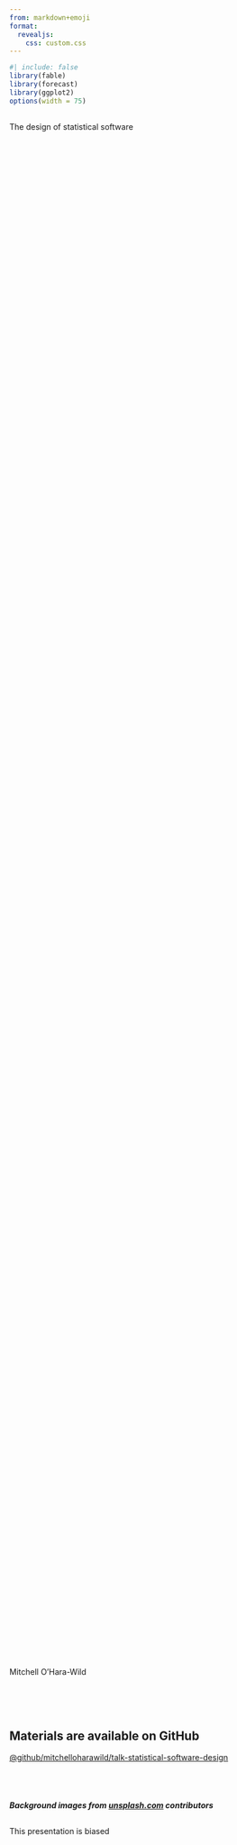 ```yaml
---
from: markdown+emoji
format: 
  revealjs:
    css: custom.css
---
```


```r
#| include: false
library(fable)
library(forecast)
library(ggplot2)
options(width = 75)
```


## {background-color="white" background-image="backgrounds/joanna-kosinska-1_CMoFsPfso-unsplash.jpg" background-size=cover}

::: {.v-center-bottom style="height: 70%"}
::: {.r-fit-text}
The design of statistical software
:::
:::

::: {.v-center}
Mitchell O'Hara-Wild
:::

## {background-color="black" data-background-opacity=0.5 background-image="backgrounds/rhondak-native-florida-folk-artist-_Yc7OtfFn-0-unsplash.jpg" background-size=cover}

<br>
<br>

::: {.center}
<h2>Materials are available on GitHub</h2>
:::

::: {.center}
[@github/mitchelloharawild/talk-statistical-software-design](https://github.com/mitchelloharawild/talk-statistical-software-design)
:::

<br>
<br>

::: {.center}
<h5>Background images from [unsplash.com](https://unsplash.com) contributors</h5>
:::


## {background-color="white" background-image="backgrounds/eran-menashri-zfVIh4cX_4c-unsplash.jpg" background-size=cover}

::: {.v-center-bottom style="height: 40%"}
This presentation is <span class="fragment strike" data-fragment-index="1">biased</span>
:::

::: {.v-center}
<p class="fragment fade-in" data-fragment-index="1">opinionated! :innocent:</p>
:::

## {background-color="white" background-image="backgrounds/PXL_20230128_014531932.jpg" background-size=cover}

::: {.v-right}
These opinions are shaped by my experiences.
:::

::: {.fragment .fade-in .v-right}
So, who am I?
:::
<!-- Focus on code style, specifically R. -->

## {background-color="white" background-image="backgrounds/20221018_064630_08F2CB6E.jpg" background-size=cover}

::: {.pull-left .box-blond .v-fill .fragment .fade-in}
I like to...

:::{.center .fragment .fade-in}
:hammer_and_wrench: Make things :hammer_and_wrench:
:::

:::{.center .fragment .fade-in}
:mushroom::seedling:Grow food :honey_pot::egg:
:::

:::{.center .fragment .fade-in}
:memo: Design systems :art:
:::

:::{.center .fragment .fade-in}
:computer: Write code :computer:
:::

:::{.center .fragment .fade-in}
:chart_with_upwards_trend: Utilise data :bar_chart:
:::

::: {.center .fragment .fade-in}
<video data-autoplay src="media/sleigh.mp4"></video>
:::
:::

## {background-color="white" background-image="backgrounds/PXL_20230329_080901601.jpg" background-size=cover}

::: {.box-blond .center .fragment .fade-in}
I'm most experienced in designing R packages.
:::

<br>
<br>
<br>
<br>

::: {.box-blond .center .fragment .fade-in}
There are many talented users and developers of statistical software here, please share your opinions at any time!
:::

## {background-color="white" background-image="backgrounds/alexander-hafemann-M-EwSRl8BK8-unsplash.jpg" background-size=cover}

:::{.center}
My data analytics experience in R is just a small part of the statistical software ecosystem.
:::

:::{.notes}
Excel, Tableau, PowerBI, etc.
:::

## {background-color="white" background-image="backgrounds/mad2023_statlang.png" background-size=contain}

## {background-color="white" background-image="backgrounds/mad2023_oss.png" background-size=contain}


## {background-color="white" background-image="backgrounds/mad2023.png" background-size=contain}

## {background-color="black" background-image="backgrounds/Pale_Blue_Dot.png" background-size=cover}

::: {.center .fragment .fade-in}
R is a <u>**tiny**</u> part of the statistical software landscape.
:::

::: {.center .fragment .fade-in}
I'm most experienced in using R and designing R packages.
:::

<br>
<br>

::: {.center .fragment .fade-in}
I will explore statistical software design with increasing specificity toward this very specific area I'm most familiar with.
:::

<br>
<br>

::: {.center .fragment .fade-in}
So yes, this talk is also <u>**biased**</u> :upside_down_face:
:::

## {background-color="white" background-image="backgrounds/scott-webb-hDyO6rr3kqk-unsplash.jpg" background-size=cover}

::: {.v-center-bottom style="height: 10%"}
::: {.r-fit-text}
The design of statistical software
:::
:::

::: {.center .fragment .fade-in}
:warning: This talk is not about writing good code! :warning:
<br>
*(watch [Jenny Bryan's presentation](https://www.youtube.com/watch?v=7oyiPBjLAWY) for this.)*
:::

::: {.center .fragment .fade-in}
:white_check_mark: It's about designing good (coding) interfaces :white_check_mark:
:::

## {background-color="white" data-background-opacity=0.5 background-image="backgrounds/med-badr-chemmaoui-ZSPBhokqDMc-unsplash.jpg" background-size=cover}

::: {.center}
<h2>Designing user interfaces</h2>
:::

::: {.center .fragment .fade-in}
The inputs and outputs for users of statistical software
:::

<br>
<br>
<br>

::: {.box-blond .center .fragment .fade-in}
<br>
<h3>:stars: Your turn! :stars:</h3>

What should be considered when designing a UI for data?

<br>
:::

## {background-color="#333641" background-video="media/chatgpt.mp4" background-size=contain}

## {background-color="#333641" background-image="backgrounds/chatgpt.png" background-size=contain}

## {background-color="white" data-background-opacity=0.5 background-image="backgrounds/med-badr-chemmaoui-ZSPBhokqDMc-unsplash.jpg" background-size=cover}

<h2>User interface design varies by...</h2>

<br>

::: {.center .fragment .custom .blur}
<h3>User</h3>
:::

::: {.center .blur}
<h3>Device</h3>
:::

::: {.center .blur}
<h3>Domain</h3>
:::

::: {.center .blur}
<h3>Language</h3>
:::

::: {.center .blur}
<h3>Developer</h3>
:::

## {background-color="black" data-background-opacity=0.25 background-image="backgrounds/sigmund-Im_cQ6hQo10-unsplash.jpg" background-size=cover}

::: {.v-center-bottom .center style="height: 20%;"}
<h2>Intended users</h2>
:::

<br>

::: {.center .fragment}
Are you designing for a technical user or not?
:::

::: {.center .fragment}
Which tools do you are your intended users familiar with?
:::


## {background-color="white" data-background-opacity=0.5 background-image="backgrounds/med-badr-chemmaoui-ZSPBhokqDMc-unsplash.jpg" background-size=cover}

<h2>User interface design varies by...</h2>

<br>

::: {.center}
<h3>User</h3>
:::

::: {.center .fragment .custom .blur}
<h3>Device</h3>
:::

::: {.center .blur}
<h3>Domain</h3>
:::

::: {.center .blur}
<h3>Language</h3>
:::

::: {.center .blur}
<h3>Developer</h3>
:::

## {background-color="black" background-image="backgrounds/glenn-carstens-peters-P1qyEf1g0HU-unsplash.jpg" background-size=cover}

::: {.v-center-bottom .center style="height: 80%"}
<h2>Human interface devices (HIDs)</h2>
:::

::: {.center}
HIDs exchange inputs and outputs between you and software.
:::

## Input devices {.center}

::: {.r-stack}
![](media/mouse.jpg){.fragment width="600"}

![](media/clay-banks-PXaQXThG1FY-unsplash.jpg){.fragment width="600"}

![](media/Google_Home_sitting_on_table.jpg){.fragment width="600"}

![](media/touch.jpg){.fragment width="600"}

:::


## Output devices {.center}

::: {.r-stack}
![](media/lukas-blazek-mcSDtbWXUZU-unsplash.jpg){.fragment width="600"}

![](media/tomasz-gawlowski-YDZPdqv3FcA-unsplash.jpg){.fragment width="600"}

![](media/ux-indonesia-8mikJ83LmSQ-unsplash.jpg){.fragment width="600"}

![](media/3dprint.jpg){.fragment width="600"}

![](media/arvr.png){.fragment width="600"}
:::

:::{.notes}
* display
* 2d printing
* 3d printing
* AR/VR
* sound
:::

## {background-color="white" data-background-opacity=0.5 background-image="backgrounds/med-badr-chemmaoui-ZSPBhokqDMc-unsplash.jpg" background-size=cover}

<h2>User interface design varies by...</h2>

<br>

::: {.center}
<h3>User</h3>
:::

::: {.center}
<h3>Device</h3>
:::

::: {.center .fragment .custom .blur}
<h3>Domain</h3>
:::

::: {.center .blur}
<h3>Language</h3>
:::

::: {.center .blur}
<h3>Developer</h3>
:::


## {background-color="black" data-background-opacity=0.5 background-image="backgrounds/inaki-del-olmo-NIJuEQw0RKg-unsplash.jpg" background-size=cover}

::: {.center}
<h2>Designing software for the domain</h2>
:::

<br>
<br>

::: {.center .fragment .custom .blur}
<h2>Data exploration</h2>
:::

::: {.center .fragment .custom .blur}
<h2>Math and probability</h2>
:::

::: {.center .fragment .custom .blur}
<h2>Bioinformatics</h2>
:::

::: {.center .fragment .custom .blur}
<h2>AI modelling</h2>
:::

::: {.center .fragment .custom .blur}
<h2>Time series</h2>
:::

## {background-color="white" data-background-opacity=0.5 background-image="backgrounds/med-badr-chemmaoui-ZSPBhokqDMc-unsplash.jpg" background-size=cover}

<h2>User interface design varies by...</h2>

<br>

::: {.center}
<h3>User</h3>
:::

::: {.center}
<h3>Device</h3>
:::

::: {.center}
<h3>Domain</h3>
:::

::: {.center .fragment .custom .blur}
<h3>Language</h3>
:::

::: {.center .blur}
<h3>Developer</h3>
:::


## {background-color="black" data-background-opacity=0.5 background-image="backgrounds/walkator-klMii3cR9iI-unsplash.jpg" background-size=cover}

::: {.center}
<h2>Design variation by language</h2>
:::

<br>
<br>

::: {.center .fragment .custom .blur}
<h2>Syntax</h2>
:::

::: {.center .fragment .custom .blur}
<h2>Paradigm</h2>
:::

::: {.center .fragment .custom .blur}
<h2>Community</h2>
:::

## Case study: {background-color="#3b5998"}

<br>
<br>
<br>

::: {.center .fragment}
![](media/prophet.svg){.center width="300"}
<br>

Developed by Facebook for R and Python users.
:::

## Case study: Prophet for Python {background-color="#3b5998" auto-animate=true}

```python
# load software
import pandas as pd
from prophet import Prophet

# data requires time in 'ds' and response in 'y' columns
df = pd.read_csv('https://raw.githubusercontent.com/facebook/prophet/main/examples/example_wp_log_peyton_manning.csv')
```

## Case study: Prophet for Python {background-color="#3b5998" auto-animate=true}

```python
# load software
import pandas as pd
from prophet import Prophet

# data requires time in 'ds' and response in 'y' columns
df = pd.read_csv('https://raw.githubusercontent.com/facebook/prophet/main/examples/example_wp_log_peyton_manning.csv')

# specify and estimate model
m = Prophet()
m.fit(df)
```

## Case study: Prophet for Python {background-color="#3b5998" auto-animate=true}

```python
# load software
import pandas as pd
from prophet import Prophet

# data requires time in 'ds' and response in 'y' columns
df = pd.read_csv('https://raw.githubusercontent.com/facebook/prophet/main/examples/example_wp_log_peyton_manning.csv')

# specify and estimate model
m = Prophet()
m.fit(df)

# produce forecasts
future = m.make_future_dataframe(periods=365)
forecast = m.predict(future)
```

## Case study: Prophet for Python {background-color="#3b5998" auto-animate=true}

```python
# load software
import pandas as pd
from prophet import Prophet

# data requires time in 'ds' and response in 'y' columns
df = pd.read_csv('https://raw.githubusercontent.com/facebook/prophet/main/examples/example_wp_log_peyton_manning.csv')

# specify and estimate model
m = Prophet()
m.fit(df)

# produce forecasts
future = m.make_future_dataframe(periods=365)
forecast = m.predict(future)

# plot results
fig1 = m.plot(forecast)
fig2 = m.plot_components(forecast)
```

## Case study: Prophet for R {background-color="#3b5998" auto-animate=true}

```r
# load software
library(prophet)

# data requires time in 'ds' and response in 'y' columns
df <- read.csv('https://raw.githubusercontent.com/facebook/prophet/main/examples/example_wp_log_peyton_manning.csv')
```

## Case study: Prophet for R {background-color="#3b5998" auto-animate=true}

```r
# load software
library(prophet)

# data requires time in 'ds' and response in 'y' columns
df <- read.csv('https://raw.githubusercontent.com/facebook/prophet/main/examples/example_wp_log_peyton_manning.csv')

# specify and estimate model
m <- prophet()
m <- fit.prophet(m, df)
```

:::{.center}
(this is slightly changed from the current documentation)
:::

## Case study: Prophet for R {background-color="#3b5998" auto-animate=true}

```r
# load software
library(prophet)

# data requires time in 'ds' and response in 'y' columns
df <- read.csv('https://raw.githubusercontent.com/facebook/prophet/main/examples/example_wp_log_peyton_manning.csv')

# specify and estimate model
m <- prophet()
m <- fit.prophet(m, df)

# produce forecasts
future <- make_future_dataframe(m, periods = 365)
forecast <- predict(m, future)
```

## Case study: Prophet for R {background-color="#3b5998" auto-animate=true}

```r
# load software
library(prophet)

# data requires time in 'ds' and response in 'y' columns
df <- read.csv('https://raw.githubusercontent.com/facebook/prophet/main/examples/example_wp_log_peyton_manning.csv')

# specify and estimate model
m <- prophet()
m <- fit.prophet(m, df)

# produce forecasts
future <- make_future_dataframe(m, periods = 365)
forecast <- predict(m, future)

# plot results
plot(m, forecast)
prophet_plot_components(m, forecast)
```

## Case study: Prophet {background-color="#3b5998"}

<br>

<h3>Pros:</h3>

::: {.fragment}
:white_check_mark: Very similar interface, easy to switch languages.

:white_check_mark: Easy to learn the few functions which produce forecasts.
:::

::: {.fragment}
<h3>Cons:</h3>
:::

::: {.fragment}
:x: Doesn't follow some R design themes.

:x: Linear code flow makes non-standard analysis hard.
:::

## {background-color="white" data-background-opacity=0.5 background-image="backgrounds/med-badr-chemmaoui-ZSPBhokqDMc-unsplash.jpg" background-size=cover}

<h2>User interface design varies by...</h2>

<br>

::: {.center}
<h3>User</h3>
:::

::: {.center}
<h3>Device</h3>
:::

::: {.center}
<h3>Domain</h3>
:::

::: {.center}
<h3>Language</h3>
:::

::: {.center .fragment .custom .blur}
<h3>Developer</h3>
:::

## {background-color="white" data-background-opacity=0.5 background-image="backgrounds/barney-yau-BbGuVc9YTaw-unsplash.jpg" background-size=cover}

::: {.center}
<h3>Design variations by author / group</h3>
:::

<br>
<br>

::: {.center .fragment .custom .blur}
<h3>base R, tidy R, bioconductor</h3>
:::

<br>

::: {.center .fragment .custom .blur}
<h3>dplyr, ggplot2, shiny</h3>
:::

<br>

::: {.center .fragment .custom .blur}
<h3>functions or grammars</h3>
:::

## {background-color="black" data-background-opacity=0.3 background-image="backgrounds/jen-theodore-Yu5fd5paLlc-unsplash.jpg" background-size=cover}

::: {.center}
<h2>Designs from the forecast package</h2>
:::

<br>
<br>

::: {.center .fragment}
<h2>That I re-designed for fable</h2>
:::

<br>
<br>

::: {.center .fragment}
![](media/fableforecast.png)
:::

## {background-color="black" data-background-opacity=0.3 background-image="backgrounds/jen-theodore-Yu5fd5paLlc-unsplash.jpg" background-size=cover}

<h2>Case study:</h2>

Forecasting Australian gas production

```r
gas_tsbl <- as_tsibble(gas) |> dplyr::rename(Month = index, Gas = value)
gas_tsbl |> 
  autoplot(Gas)
```


## {background-color="white" data-background-opacity=0.5 background-image="backgrounds/dmitry-grigoriev-yxXpjF-RrnA-unsplash.jpg" background-size=cover}

<h2>Patterns of good software design</h2>

<br>

::: { .fragment .custom .blur}
<h3>Simple and intuitive</h3>
:::

::: { .blur}
<h3>Flexible</h3>
:::

::: { .blur}
<h3>Consistent</h3>
:::

::: { .blur}
<h3>Accessible</h3>
:::

::: { .blur}
<h3>Provides feedback</h3>
:::

:::{.notes}
Simple/intuitive: Software should have a simple and intuitive interface that is easy to navigate and use. Users should be able to easily find the features they need and understand how to use them.

Consistency: The design of the software should be consistent throughout. Common functions should return the same structured output.

Helpful feedback: Software should Provide helpful feedback to the user when they perform an action, such as displaying a message when an error occurs. It should also provide guidance to the user when they need help or are unsure of how to perform a task.

Accessibility: Software should be designed to be accessible to users with disabilities. This can include features like text-to-speech and keyboard shortcuts.
:::

## {background-color="black" data-background-opacity=0.3 background-image="backgrounds/dan-lohmar-0zeb4q6odlE-unsplash.jpg" background-size=cover auto-animate=true}

<h2 class="center">Simple and intuitive</h2>

:::{.fragment}
```r
#| echo: true
library(forecast)
fit <- ets(gas, lambda = 0, model = "AAA")
forecast(fit, h = 72)
```
:::

## {background-color="black" data-background-opacity=0.3 background-image="backgrounds/dan-lohmar-0zeb4q6odlE-unsplash.jpg" background-size=cover auto-animate=true}

<h2 class="center">Simple and intuitive</h2>

```r
#| echo: true
library(forecast)
fit <- ets(gas, lambda = 0, model = "AAA")
forecast(fit, h = 72)$mean
```

## {background-color="black" data-background-opacity=0.3 background-image="backgrounds/dan-lohmar-0zeb4q6odlE-unsplash.jpg" background-size=cover auto-animate=true}

<h2 class="center">Simple and intuitive</h2>

```r
#| echo: true
library(forecast)
fit <- ets(gas, lambda = 0, model = "AAA")
forecast(fit, h = 72, biasadj = TRUE)$mean
```

## {background-color="black" data-background-opacity=0.3 background-image="backgrounds/dan-lohmar-0zeb4q6odlE-unsplash.jpg" background-size=cover auto-animate=true}

<h2 class="center">Simple and intuitive</h2>

```r
#| echo: true
library(fable)
gas_tsbl |> 
  model(ets = ETS(log(Gas) ~ error("A") + trend("A") + season("A"))) |> 
  forecast(h = "6 years")
```

## {background-color="black" data-background-opacity=0.3 background-image="backgrounds/dan-lohmar-0zeb4q6odlE-unsplash.jpg" background-size=cover auto-animate=true}

<h2 class="center">Simple and intuitive</h2>

```r
#| echo: true
library(fable)
gas_tsbl |> 
  model(ets = ETS(log(Gas) ~ error("A") + trend("A") + season("A"))) |> 
  forecast(h = "6 years") |> 
  dplyr::mutate(mean(Gas), median(Gas))
```

## {background-color="white" data-background-opacity=0.5 background-image="backgrounds/dmitry-grigoriev-yxXpjF-RrnA-unsplash.jpg" background-size=cover}

<h2>Patterns of good software design</h2>

<br>

::: {.div}
<h3>Simple and intuitive</h3>
:::

::: { .fragment .custom .blur}
<h3>Flexible</h3>
:::

::: { .blur}
<h3>Consistent</h3>
:::

::: { .blur}
<h3>Accessible</h3>
:::

::: { .blur}
<h3>Provides feedback</h3>
:::

## {background-color="black" data-background-opacity=0.3 background-image="backgrounds/kike-vega-F2qh3yjz6Jk-unsplash.jpg" background-size=cover auto-animate=true}

<h2 class="center">Flexible</h2>

::: {.fragment}
```r
#| echo: true
library(forecast)
fit <- ets(gas + 1, lambda = 0, model = "AAA")
forecast(fit, h = 72, biasadj = TRUE)
```
:::


## {background-color="black" data-background-opacity=0.3 background-image="backgrounds/kike-vega-F2qh3yjz6Jk-unsplash.jpg" background-size=cover auto-animate=true}

<h2 class="center">Flexible</h2>

```r
#| echo: true
library(fable)
gas_tsbl |> 
  model(ets = ETS(log(Gas + 1) ~ error("A") + trend("A") + season("A"))) |> 
  forecast(h = "6 years")
```

## {background-color="white" data-background-opacity=0.5 background-image="backgrounds/dmitry-grigoriev-yxXpjF-RrnA-unsplash.jpg" background-size=cover}

<h2>Patterns of good software design</h2>

<br>

::: {.div}
<h3>Simple and intuitive</h3>
:::

::: {.div}
<h3>Flexible</h3>
:::

::: { .fragment .custom .blur}
<h3>Consistent</h3>
:::

::: { .blur}
<h3>Accessible</h3>
:::

::: { .blur}
<h3>Provides feedback</h3>
:::

## {background-color="black" data-background-opacity=0.3 background-image="backgrounds/jonathan-borba-xRDuEeG1TVI-unsplash.jpg" background-size=cover auto-animate=true}

<h2 class="center">Consistent</h2>

::: {.fragment}
```r
#| echo: true
#| error: true
library(forecast)
fit_ets <- ets(gas + 1, lambda = 0, model = "AAA")
fc_ets <- forecast(fit_ets, h = 72, biasadj = TRUE)
fc_ets
```
:::

## {background-color="black" data-background-opacity=0.3 background-image="backgrounds/jonathan-borba-xRDuEeG1TVI-unsplash.jpg" background-size=cover auto-animate=true}

<h2 class="center">Consistent</h2>

```r
#| echo: true
#| error: true
library(forecast)
fit_ets <- ets(gas + 1, lambda = 0, model = "AAA")
fc_ets <- forecast(fit_ets, h = 72, biasadj = TRUE)
fit_snaive <- snaive(gas)
fc_snaive <- forecast(fit_snaive, h = 72)
```

## {background-color="black" data-background-opacity=0.3 background-image="backgrounds/jonathan-borba-xRDuEeG1TVI-unsplash.jpg" background-size=cover auto-animate=true}

<h2 class="center">Consistent</h2>

```r
#| echo: true
#| error: true
library(forecast)
fit_ets <- ets(gas + 1, lambda = 0, model = "AAA")
fc_ets <- forecast(fit_ets, h = 72, biasadj = TRUE)
fit_snaive <- snaive(gas)
# fc_snaive <- forecast(fit_snaive, h = 72)
fit_snaive
```

## {background-color="black" data-background-opacity=0.3 background-image="backgrounds/jonathan-borba-xRDuEeG1TVI-unsplash.jpg" background-size=cover auto-animate=true}

<h2 class="center">Consistent</h2>

::: {.fragment}
```r
#| echo: true
library(fable)
gas_tsbl |> 
  model(
    ets = ETS(log(Gas + 1) ~ error("A") + trend("A") + season("A")),
    snaive = SNAIVE(Gas)
  ) |> 
  forecast(h = "6 years")
```
:::


## {background-color="black" data-background-opacity=0.3 background-image="backgrounds/jonathan-borba-xRDuEeG1TVI-unsplash.jpg" background-size=cover auto-animate=true}

<h2 class="center">Consistent</h2>

:::{.center}
Consistency within your own software is a must.
:::

<br> 

:::{.center .fragment}
It's even better to be consistent with your community.
:::

## {background-color="white" data-background-opacity=0.5 background-image="backgrounds/dmitry-grigoriev-yxXpjF-RrnA-unsplash.jpg" background-size=cover}

<h2>Patterns of good software design</h2>

<br>

::: {.div}
<h3>Simple and intuitive</h3>
:::

::: {.div}
<h3>Flexible</h3>
:::

::: {.div}
<h3>Consistent</h3>
:::

::: { .fragment .custom .blur}
<h3>Accessible</h3>
:::

::: { .blur}
<h3>Provides feedback</h3>
:::

## {background-color="black" data-background-opacity=0.5 background-image="backgrounds/dave-hoefler-hGe_wjAEW3Q-unsplash.jpg" background-size=cover}

<h2 class="center">Accessible</h2>

<br>

::: {.center .fragment .custom .blur}
<h3>Free and open source</h3>
:::

::: {.center .fragment .custom .blur}
<h3>Readily available documentation</h3>
:::

::: {.center .fragment .custom .blur}
<h3>Accessible to people of all abilities</h3>
:::

::: {.center .fragment .custom .blur}
<h3>Internationalised</h3>
:::


## {background-color="white" data-background-opacity=0.5 background-image="backgrounds/dmitry-grigoriev-yxXpjF-RrnA-unsplash.jpg" background-size=cover}

<h2>Patterns of good software design</h2>

<br>

::: {.div}
<h3>Simple and intuitive</h3>
:::

::: {.div}
<h3>Flexible</h3>
:::

::: {.div}
<h3>Consistent</h3>
:::

::: {.div}
<h3>Accessible</h3>
:::

::: { .fragment .custom .blur}
<h3>Provides feedback</h3>
:::

## {background-color="black" data-background-opacity=0.3 background-image="backgrounds/absolutvision-82TpEld0_e4-unsplash.jpg" background-size=cover auto-animate=true}

<h2 class="center">Provide helpful feedback</h2>

::: {.fragment}
```r
#| echo: true
mu <- mean(gas)
```
:::


## {background-color="black" data-background-opacity=0.3 background-image="backgrounds/absolutvision-82TpEld0_e4-unsplash.jpg" background-size=cover auto-animate=true}

<h2 class="center">Provide helpful feedback</h2>

```r
#| echo: true
fc <- gas_tsbl |> 
  model(ets = ETS(log(Gas + 1) ~ error("A") + trend("A") + season("A"))) |> 
  forecast(h = "6 years") |> 
  autoplot(gas_tsbl)
```

## {background-color="black" data-background-opacity=0.3 background-image="backgrounds/absolutvision-82TpEld0_e4-unsplash.jpg" background-size=cover auto-animate=true}

<h2 class="center">Provide helpful feedback</h2>

```r
#| echo: true
#| error: true
gas_tsbl |> 
  model(ets = ETS(log(Gas + 1) ~ error("A") + trend("A") + season("A"))) |> 
  forecast(h = "6 years") |> 
  autoplot(gas_tsbl) |> 
  geom_point(colour = "blue")
```

## {background-color="white" data-background-opacity=0.5 background-image="backgrounds/dmitry-grigoriev-yxXpjF-RrnA-unsplash.jpg" background-size=cover}

<h2>Some tips for designing good software</h2>

<br>

Your software design should bee:

<h3>Simple</h3>

<h3>Flexible</h3>

<h3>Consistent</h3>

<h3>Accessible</h3>

<h3>Helpful</h3>

<br>

::: {.center .fragment}
<h3>Thanks for your time, hope it was worthwhile!</h3>
:::

